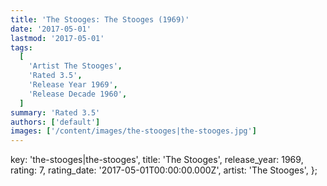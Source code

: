 ```yaml
---
title: 'The Stooges: The Stooges (1969)'
date: '2017-05-01'
lastmod: '2017-05-01'
tags:
  [
    'Artist The Stooges',
    'Rated 3.5',
    'Release Year 1969',
    'Release Decade 1960',
  ]
summary: 'Rated 3.5'
authors: ['default']
images: ['/content/images/the-stooges|the-stooges.jpg']
---
```


  key: 'the-stooges|the-stooges',
  title: 'The Stooges',
  release_year: 1969,
  rating: 7,
  rating_date: '2017-05-01T00:00:00.000Z',
  artist: 'The Stooges',
};

<MusicRating data={data} />
